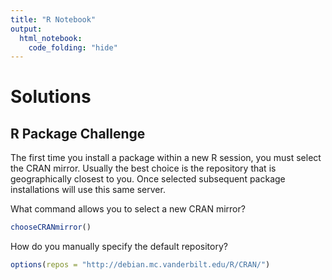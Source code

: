 ```yaml
---
title: "R Notebook"
output:
  html_notebook:
    code_folding: "hide"
---
```


# Solutions

## R Package Challenge

The first time you install a package within a new R session, you must select the CRAN mirror.  Usually the best choice is the repository that is geographically closest to you.  Once selected subsequent package installations will use this same server.

What command allows you to select a new CRAN mirror?

```r
chooseCRANmirror()
```

How do you manually specify the default repository?

```r
options(repos = "http://debian.mc.vanderbilt.edu/R/CRAN/")
```
